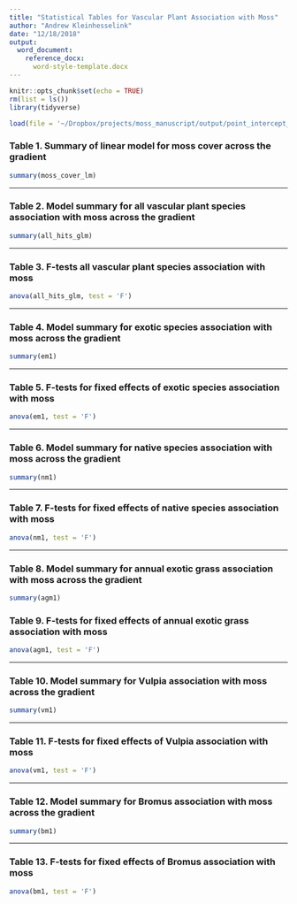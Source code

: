 ```yaml
---
title: "Statistical Tables for Vascular Plant Association with Moss"
author: "Andrew Kleinhesselink"
date: "12/18/2018"
output: 
  word_document:
    reference_docx: 
      word-style-template.docx
---
```


```r

knitr::opts_chunk$set(echo = TRUE)
rm(list = ls())
library(tidyverse)

load(file = '~/Dropbox/projects/moss_manuscript/output/point_intercept_models.rda')

```


### Table 1. Summary of linear model for moss cover across the gradient 
```r

summary(moss_cover_lm)

```

----------------------------------- 

### Table 2. Model summary for all vascular plant species association with moss across the gradient 
```r

summary(all_hits_glm)

```

--------------- 

### Table 3. F-tests all vascular plant species association with moss
```r

anova(all_hits_glm, test = 'F')

```

---------------------- 

### Table 4. Model summary for exotic species association with moss across the gradient
```r

summary(em1)

```

--------------------- 

### Table 5. F-tests for fixed effects of exotic species association with moss 
```r

anova(em1, test = 'F')

```

-------------------- 

### Table 6. Model summary for native species association with moss across the gradient
```r

summary(nm1)

```

-------------------- 

### Table 7. F-tests for fixed effects of native species association with moss 
```r

anova(nm1, test = 'F')

```

-------------------- 

### Table 8. Model summary for annual exotic grass association with moss across the gradient
```r

summary(agm1)

```

### Table 9. F-tests for fixed effects of annual exotic grass association with moss 
```r

anova(agm1, test = 'F')

```

-------------------- 


### Table 10. Model summary for Vulpia association with moss across the gradient
```r

summary(vm1)

```

-------------------- 

### Table 11. F-tests for fixed effects of Vulpia association with moss 
```r

anova(vm1, test = 'F')

```

-------------------- 

### Table 12. Model summary for Bromus association with moss across the gradient
```r

summary(bm1)

```

-------------------- 

### Table 13. F-tests for fixed effects of Bromus association with moss 
```r

anova(bm1, test = 'F')

```
